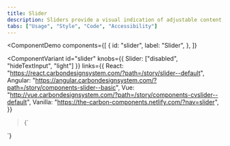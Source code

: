 ```yaml
---
title: Slider
description: Sliders provide a visual indication of adjustable content, where the user can move the handle along a horizontal track to increase or decrease the value.
tabs: ["Usage", "Style", "Code", "Accessibility"]
---
```


<ComponentDemo
  components={[
    {
      id: "slider",
      label: "Slider",
    },
  ]}
>
  <ComponentVariant
    id="slider"
    knobs={{ Slider: ["disabled", "hideTextInput", "light"] }}
    links={{
      React:
        "https://react.carbondesignsystem.com/?path=/story/slider--default",
      Angular:
        "https://angular.carbondesignsystem.com/?path=/story/components-slider--basic",
      Vue:
        "http://vue.carbondesignsystem.com/?path=/story/components-cvslider--default",
      Vanilla: "https://the-carbon-components.netlify.com/?nav=slider",
    }}
  >{`
  <div className="some-container">
<Slider
  ariaLabelInput="Label for slider value"
  id="slider"
  labelText="Slider Label"
  max={100}
  min={0}
  step={1}
  stepMuliplier={4}
  value={50}
/>
</div>
  `}</ComponentVariant>
</ComponentDemo>
